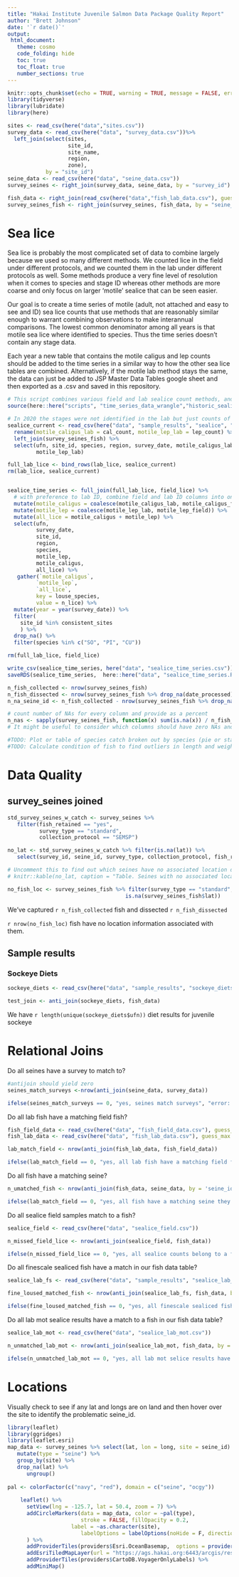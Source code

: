 ```yaml
---
title: "Hakai Institute Juvenile Salmon Data Package Quality Report"
author: "Brett Johnson"
date: '`r date()`'
output:
 html_document:
   theme: cosmo
   code_folding: hide
   toc: true
   toc_float: true
   number_sections: true
---
```


```r
knitr::opts_chunk$set(echo = TRUE, warning = TRUE, message = FALSE, error = TRUE)
library(tidyverse)
library(lubridate)
library(here)

sites <- read_csv(here("data","sites.csv"))
survey_data <- read_csv(here("data", "survey_data.csv"))%>% 
  left_join(select(sites,
                   site_id,
                   site_name,
                   region,
                   zone),
            by = "site_id")
seine_data <- read_csv(here("data", "seine_data.csv"))
survey_seines <- right_join(survey_data, seine_data, by = "survey_id")

fish_data <- right_join(read_csv(here("data","fish_lab_data.csv"), guess_max = 20000), read_csv(here("data", "fish_field_data.csv"), guess_max = 20000), by = "ufn")
survey_seines_fish <- right_join(survey_seines, fish_data, by = "seine_id") 

```

# Sea lice

Sea lice is probably the most complicated set of data to combine largely because we used so many different methods. We counted lice in the field under different protocols, and we counted them in the lab under different protocols as well. Some methods produce a very fine level of resolution when it comes to species and stage ID whereas other methods are more coarse and only focus on larger 'motile' sealice that can be seen easier. 

Our goal is to create a time series of motile (adult, not attached and easy to see and ID) sea lice counts that use methods that are reasonably similar enough to warrant combining observations to make interannual comparisons. The lowest common denominator among all years is that motile sea lice where identified to species. Thus the time series doesn't contain any stage data.

Each year a new table that contains the motile caligus and lep counts should be added to the time series in a similar way to how the other sea lice tables are combined. Alternatively, if the motile lab method stays the same, the data can just be added to JSP Master Data Tables google sheet and then exported as a .csv and saved in this repository.

```r
# This script combines various field and lab sealice count methods, and shouldn't have to be modified between years which is why it's abstracted away into a separate script that  sources in an integrated field_lice table and an integrated lab_lice table. To update the annual time series, just add the current years data to either the lab or field lice table in the code chunk below.
source(here::here("scripts", "time_series_data_wrangle","historic_sealice_integration.R"))
```


```r

# In 2020 the stages were not identified in the lab but just counts of motile leps, or caligus  were conducted. So I just downloaded the google sheet manually to jsp-data and import that table here separately and combine with lab_lice before joining with field_lice to produce the time series. In 2021 if the sea lice data are added to the JSP Master Data Tables googlesheet, just change the name of the .csv file when it's exported from googlesheets to indicate 2021 is included in that file as well, and then update the read_csv code below to refelect the name of the file.
sealice_current <- read_csv(here("data", "sample_results", "sealice", "sealice_lab_mots_2020.csv")) %>%
  rename(motile_caligus_lab = cal_count, motile_lep_lab = lep_count) %>% 
  left_join(survey_seines_fish) %>% 
  select(ufn, site_id, species, region, survey_date, motile_caligus_lab, 
         motile_lep_lab)

full_lab_lice <- bind_rows(lab_lice, sealice_current)
rm(lab_lice, sealice_current)


sealice_time_series <- full_join(full_lab_lice, field_lice) %>%
  # with preference to lab ID, combine field and lab ID columns into one column
  mutate(motile_caligus = coalesce(motile_caligus_lab, motile_caligus_field)) %>%
  mutate(motile_lep = coalesce(motile_lep_lab, motile_lep_field)) %>%
  mutate(all_lice = motile_caligus + motile_lep) %>%
  select(ufn,
         survey_date,
         site_id,
         region,
         species,
         motile_lep,
         motile_caligus,
         all_lice) %>%
   gather(`motile_caligus`,
         `motile_lep`,
         `all_lice`,
         key = louse_species,
         value = n_lice) %>%
  mutate(year = year(survey_date)) %>% 
  filter(
    site_id %in% consistent_sites
    ) %>%
  drop_na() %>%
  filter(species %in% c("SO", "PI", "CU"))

rm(full_lab_lice, field_lice)

write_csv(sealice_time_series, here("data", "sealice_time_series.csv"))
saveRDS(sealice_time_series,  here::here("data", "sealice_time_series.RDS"))
```

```r
n_fish_collected <- nrow(survey_seines_fish)
n_fish_dissected <- nrow(survey_seines_fish %>% drop_na(date_processed))
n_na_seine_id <- n_fish_collected - nrow(survey_seines_fish %>% drop_na(seine_id))

# count number of NAs for every column and provide as a percent
n_nas <- sapply(survey_seines_fish, function(x) sum(is.na(x)) / n_fish_collected * 100)
# It might be useful to consider which columns should have zero NAs and select those out to have fewer variables to read. Which ones should be 100% filled in? ufn, semsp_id, survey_id, seine_id....

#TODO: Plot or table of species catch broken out by species (pie or stacked barplot)
#TODO: Calculate condition of fish to find outliers in length and weight
```



# Data Quality

## survey_seines joined

```r

std_survey_seines_w_catch <- survey_seines %>%
   filter(fish_retained == "yes",
          survey_type == "standard",
          collection_protocol == "SEMSP")

no_lat <- std_survey_seines_w_catch %>% filter(is.na(lat)) %>% 
   select(survey_id, seine_id, survey_type, collection_protocol, fish_retained, lat, long)

# Uncomment this to find out which seines have no associated location data
# knitr::kable(no_lat, caption = "Table. Seines with no associated location information")
```


```r

no_fish_loc <- survey_seines_fish %>% filter(survey_type == "standard",
                                     is.na(survey_seines_fish$lat))

```

We've captured `r n_fish_collected` fish and dissected `r n_fish_dissected`

`r nrow(no_fish_loc)` fish have no location information associated with them.

## Sample results

### Sockeye Diets

```r
sockeye_diets <- read_csv(here("data", "sample_results", "sockeye_diets.csv"))

test_join <- anti_join(sockeye_diets, fish_data)
```

We have `r length(unique(sockeye_diets$ufn))` diet results for juvenile sockeye

# Relational Joins

Do all seines have a survey to match to?

```r
#antijoin should yield zero
seines_match_surveys <-nrow(anti_join(seine_data, survey_data))

ifelse(seines_match_surveys == 0, "yes, seines match surveys", "error: no, some seines don't have matching surveys")
```

Do all lab fish have a matching field fish?

```r
fish_field_data <- read_csv(here("data", "fish_field_data.csv"), guess_max = 20000)
fish_lab_data <- read_csv(here("data", "fish_lab_data.csv"), guess_max = 20000)

lab_match_field <- nrow(anti_join(fish_lab_data, fish_field_data))

ifelse(lab_match_field == 0, "yes, all lab fish have a matching field fish", "error: no, some lab fish do not have a mathing field fish")
```

Do all fish have a matching seine?

```r

n_umatched_fish <- nrow(anti_join(fish_data, seine_data, by = 'seine_id'))

ifelse(lab_match_field == 0, "yes, all fish have a matching seine they came from", "error: no, not all fish have a seine associated with it")
```

Do all sealice field samples match to a fish?

```r
sealice_field <- read_csv(here("data", "sealice_field.csv"))

n_missed_field_lice <- nrow(anti_join(sealice_field, fish_data))

ifelse(n_missed_field_lice == 0, "yes, all sealice counts belong to a fish we collected", "error: some sealice counts don't match to a fish in our database")
```

Do all finescale sealiced fish have a match in our fish data table?

```r
sealice_lab_fs <- read_csv(here("data", "sample_results", "sealice_lab_fs.csv"))

fine_loused_matched_fish <- nrow(anti_join(sealice_lab_fs, fish_data, by = "ufn"))

ifelse(fine_loused_matched_fish == 0, "yes, all finescale sealiced fish have a match in our fish data table", "error: no")
```

Do all lab mot sealice results have a match to a fish in our fish data table?

```r
sealice_lab_mot <- read_csv(here("data", "sealice_lab_mot.csv"))

n_unmatched_lab_mot <- nrow(anti_join(sealice_lab_mot, fish_data, by = "ufn"))

ifelse(n_unmatched_lab_mot == 0, "yes, all lab mot selice results have a match to a fish", "error: no")
```

# Locations

Visually check to see if any lat and longs are on land and then hover over the site to identify the problematic seine_id.

```r
library(leaflet)
library(ggridges)
library(leaflet.esri)
map_data <- survey_seines %>% select(lat, lon = long, site = seine_id) %>% 
   mutate(type = "seine") %>% 
   group_by(site) %>% 
   drop_na(lat) %>% 
      ungroup()
 
pal <- colorFactor(c("navy", "red"), domain = c("seine", "ocgy"))
    
    leaflet() %>% 
      setView(lng = -125.7, lat = 50.4, zoom = 7) %>% 
      addCircleMarkers(data = map_data, color = ~pal(type),
                       stroke = FALSE, fillOpacity = 0.2,
                    label = ~as.character(site),
                       labelOptions = labelOptions(noHide = F, direction = "bottom")
      ) %>%
      addProviderTiles(providers$Esri.OceanBasemap,  options = providerTileOptions(opacity = 1)) %>%
      addEsriTiledMapLayer(url = "https://ags.hakai.org:6443/arcgis/rest/services/AGOL_basemaps/Marine_charts/MapServer") %>%  
      addProviderTiles(providers$CartoDB.VoyagerOnlyLabels) %>% 
      addMiniMap()
```

